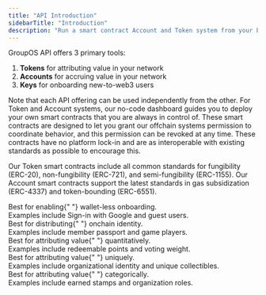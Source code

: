 ```yaml
---
title: "API Introduction"
sidebarTitle: "Introduction"
description: "Run a smart contract Account and Token system from your backend."
---
```


GroupOS API offers 3 primary tools:

1. **Tokens** for attributing value in your network
2. **Accounts** for accruing value in your network
3. **Keys** for onboarding new-to-web3 users

Note that each API offering can be used independently from the other. For Token and Account systems,
our no-code dashboard guides you to deploy your own smart contracts that you are always in control of.
These smart contracts are designed to let you grant our offchain systems permission to coordinate behavior,
and this permission can be revoked at any time. These contracts have no platform lock-in and are as interoperable
with existing standards as possible to encourage this.

Our Token smart contracts include all common standards for fungibility (ERC-20), non-fungibility (ERC-721), and semi-fungibility (ERC-1155).
Our Account smart contracts support the latest standards in gas subsidization (ERC-4337) and token-bounding (ERC-6551).

<CardGroup cols={2}>
  <Card
    title="Cloud Keys"
    icon="key"
    iconType="solid"
    href="/api-reference/v1/key/post/create"
  >
    <div style={{ paddingTop: "8px", fontSize: "14px" }}>
      Best for enabling{" "}
      <span style={{ fontWeight: "bold" }}>wallet-less onboarding</span>.
    </div>
    <div style={{ paddingTop: "4px", fontSize: "14px" }}>
      Examples include Sign-in with Google and guest users.
    </div>
  </Card>
  <Card
    title="NFT Accounts"
    icon="user"
    iconType="solid"
    href="/api-reference/v1/erc6551/post/create"
  >
    <div style={{ paddingTop: "8px", fontSize: "14px" }}>
      Best for distributing{" "}
      <span style={{ fontWeight: "bold" }}>onchain identity</span>.
    </div>
    <div style={{ paddingTop: "4px", fontSize: "14px" }}>
      Examples include member passport and game players.
    </div>
  </Card>
</CardGroup>

<CardGroup cols={3}>
  <Card
    title="ERC-20 Tokens"
    icon="coin"
    iconType="solid"
    href="/api-reference/v1/erc20/post/mint"
  >
    <div style={{ paddingTop: "8px", fontSize: "14px" }}>
      Best for attributing value{" "}
      <span style={{ fontWeight: "bold" }}>quantitatively</span>.
    </div>
    <div style={{ paddingTop: "4px", fontSize: "14px" }}>
      Examples include redeemable points and voting weight.
    </div>
  </Card>
  <Card
    title="ERC-721 NFTs"
    icon="image"
    iconType="solid"
    href="/api-reference/v1/erc721/post/mint"
  >
    <div style={{ paddingTop: "8px", fontSize: "14px" }}>
      Best for attributing value{" "}
      <span style={{ fontWeight: "bold" }}>uniquely</span>.
    </div>
    <div style={{ paddingTop: "4px", fontSize: "14px" }}>
      Examples include organizational identity and unique collectibles.
    </div>
  </Card>
  <Card
    title="ERC-1155 NFTs"
    icon="badge-check"
    iconType="solid"
    href="/api-reference/v1/erc1155/post/mint"
  >
    <div style={{ paddingTop: "8px", fontSize: "14px" }}>
      Best for attributing value{" "}
      <span style={{ fontWeight: "bold" }}>categorically</span>.
    </div>
    <div style={{ paddingTop: "4px", fontSize: "14px" }}>
      Examples include earned stamps and organization roles.
    </div>
  </Card>
</CardGroup>
